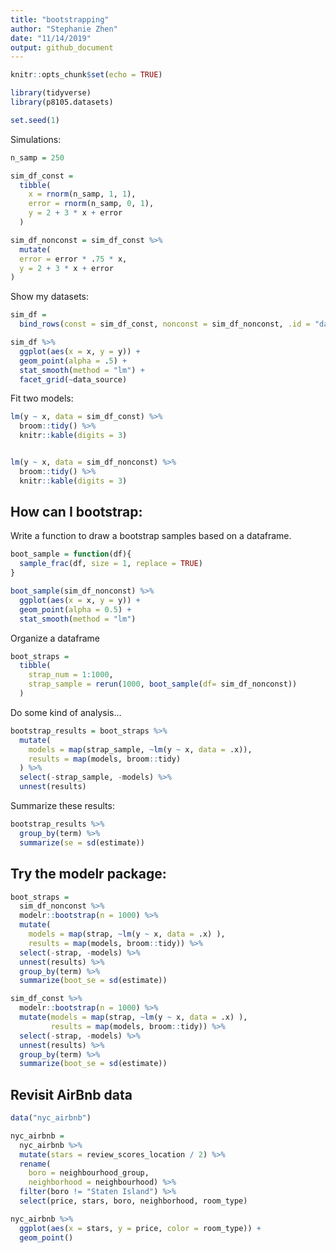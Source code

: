 ```yaml
---
title: "bootstrapping"
author: "Stephanie Zhen"
date: "11/14/2019"
output: github_document
---
```


```r
knitr::opts_chunk$set(echo = TRUE)
```

```r
library(tidyverse)
library(p8105.datasets)

set.seed(1)
```

Simulations:
```r
n_samp = 250

sim_df_const = 
  tibble(
    x = rnorm(n_samp, 1, 1),
    error = rnorm(n_samp, 0, 1),
    y = 2 + 3 * x + error
  )

sim_df_nonconst = sim_df_const %>% 
  mutate(
  error = error * .75 * x,
  y = 2 + 3 * x + error
)
```


Show my datasets:
```r
sim_df = 
  bind_rows(const = sim_df_const, nonconst = sim_df_nonconst, .id = "data_source") 

sim_df %>% 
  ggplot(aes(x = x, y = y)) + 
  geom_point(alpha = .5) +
  stat_smooth(method = "lm") +
  facet_grid(~data_source) 
```


Fit two models:
```r
lm(y ~ x, data = sim_df_const) %>% 
  broom::tidy() %>% 
  knitr::kable(digits = 3)


lm(y ~ x, data = sim_df_nonconst) %>% 
  broom::tidy() %>% 
  knitr::kable(digits = 3)
```


## How can I bootstrap:

Write a function to draw a bootstrap samples based on a dataframe. 
```r
boot_sample = function(df){
  sample_frac(df, size = 1, replace = TRUE)
}
```

```r
boot_sample(sim_df_nonconst) %>% 
  ggplot(aes(x = x, y = y)) +
  geom_point(alpha = 0.5) +
  stat_smooth(method = "lm")
```

Organize a dataframe
```r
boot_straps = 
  tibble(
    strap_num = 1:1000,
    strap_sample = rerun(1000, boot_sample(df= sim_df_nonconst))
  )
```

Do some kind of analysis...
```r
bootstrap_results = boot_straps %>% 
  mutate(
    models = map(strap_sample, ~lm(y ~ x, data = .x)),
    results = map(models, broom::tidy)
  ) %>% 
  select(-strap_sample, -models) %>% 
  unnest(results)
```

Summarize these results:
```r
bootstrap_results %>% 
  group_by(term) %>% 
  summarize(se = sd(estimate))
```


## Try the modelr package:
```r
boot_straps = 
  sim_df_nonconst %>% 
  modelr::bootstrap(n = 1000) %>% 
  mutate(
    models = map(strap, ~lm(y ~ x, data = .x) ),
    results = map(models, broom::tidy)) %>% 
  select(-strap, -models) %>% 
  unnest(results) %>% 
  group_by(term) %>% 
  summarize(boot_se = sd(estimate))
```

```r
sim_df_const %>% 
  modelr::bootstrap(n = 1000) %>% 
  mutate(models = map(strap, ~lm(y ~ x, data = .x) ),
         results = map(models, broom::tidy)) %>% 
  select(-strap, -models) %>% 
  unnest(results) %>% 
  group_by(term) %>% 
  summarize(boot_se = sd(estimate))
```


## Revisit AirBnb data
```r
data("nyc_airbnb")

nyc_airbnb = 
  nyc_airbnb %>% 
  mutate(stars = review_scores_location / 2) %>% 
  rename(
    boro = neighbourhood_group,
    neighborhood = neighbourhood) %>% 
  filter(boro != "Staten Island") %>% 
  select(price, stars, boro, neighborhood, room_type)
```

```r
nyc_airbnb %>% 
  ggplot(aes(x = stars, y = price, color = room_type)) + 
  geom_point() 
```

